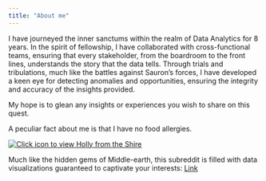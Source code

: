 ```yaml
---
title: "About me"
---
```


I have journeyed the inner sanctums within the realm of Data Analytics for 8 years. In the spirit of fellowship, I have collaborated with cross-functional teams, ensuring that every stakeholder, from the boardroom to the front lines, understands the story that the data tells. Through trials and tribulations, much like the battles against Sauron's forces, I have developed a keen eye for detecting anomalies and opportunities, ensuring the integrity and accuracy of the insights provided.

My hope is to glean any insights or experiences you wish to share on this quest.

A peculiar fact about me is that I have no food allergies.

[![Click icon to view Holly from the Shire](IMG_1590_Original.jpg)](https://github.com/holly-milazzo/HollyMilazzo-P2-portfolio/blob/aeae00a859b554c73f77d397768ce91ddd166e7e/IMG_1590_Original.jpg)

Much like the hidden gems of Middle-earth, this subreddit is filled with data visualizations guaranteed to captivate your interests:
[Link](https://www.reddit.com/r/dataisbeautiful/)
